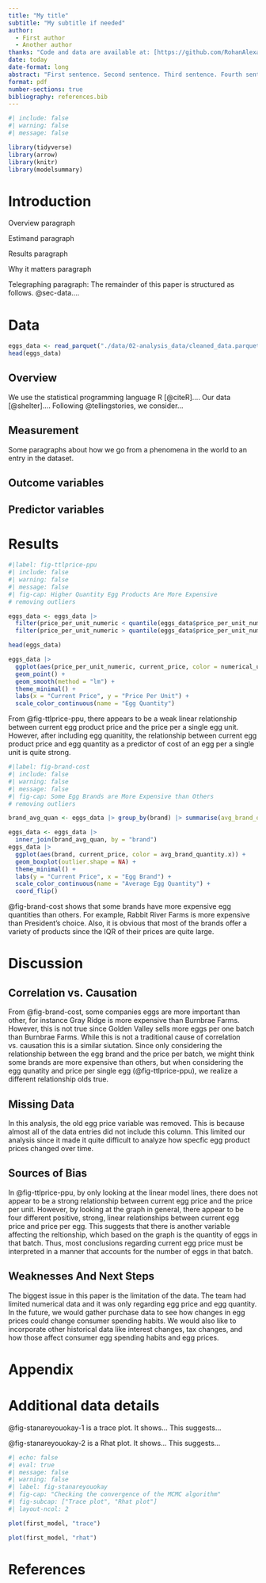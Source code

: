```yaml
---
title: "My title"
subtitle: "My subtitle if needed"
author: 
  - First author
  - Another author
thanks: "Code and data are available at: [https://github.com/RohanAlexander/starter_folder](https://github.com/RohanAlexander/starter_folder)."
date: today
date-format: long
abstract: "First sentence. Second sentence. Third sentence. Fourth sentence."
format: pdf
number-sections: true
bibliography: references.bib
---
```


```r
#| include: false
#| warning: false
#| message: false

library(tidyverse)
library(arrow)
library(knitr)
library(modelsummary)
```

# Introduction

Overview paragraph

Estimand paragraph

Results paragraph

Why it matters paragraph

Telegraphing paragraph: The remainder of this paper is structured as follows. @sec-data....

# Data {#sec-data}

```r
eggs_data <- read_parquet("./data/02-analysis_data/cleaned_data.parquet")
head(eggs_data)

```

## Overview

We use the statistical programming language R [@citeR].... Our data [@shelter].... Following @tellingstories, we consider...

## Measurement
	
Some paragraphs about how we go from a phenomena in the world to an entry in the dataset.

## Outcome variables

## Predictor variables


# Results

```r
#|label: fig-ttlprice-ppu  
#| include: false
#| warning: false
#| message: false
#| fig-cap: Higher Quantity Egg Products Are More Expensive
# removing outliers

eggs_data <- eggs_data |>
  filter(price_per_unit_numeric < quantile(eggs_data$price_per_unit_numeric, 0.75) + IQR(eggs_data$price_per_unit_numeric)) |>
  filter(price_per_unit_numeric > quantile(eggs_data$price_per_unit_numeric, 0.25) - IQR(eggs_data$price_per_unit_numeric))

head(eggs_data)

eggs_data |> 
  ggplot(aes(price_per_unit_numeric, current_price, color = numerical_units)) +
  geom_point() +
  geom_smooth(method = "lm") +
  theme_minimal() +
  labs(x = "Current Price", y = "Price Per Unit") +
  scale_color_continuous(name = "Egg Quantity")
```

From @fig-ttlprice-ppu, there appears to be a weak linear relationship between current egg product price and the price per a single egg unit. However, after including egg quanitity, the relationship between current egg product price and egg quantity as a predictor of cost of an egg per a single unit is quite strong.

```r
#|label: fig-brand-cost
#| include: false
#| warning: false
#| message: false
#| fig-cap: Some Egg Brands are More Expensive than Others
# removing outliers

brand_avg_quan <- eggs_data |> group_by(brand) |> summarise(avg_brand_quantity = mean(numerical_units))

eggs_data <- eggs_data |> 
  inner_join(brand_avg_quan, by = "brand")
eggs_data |> 
  ggplot(aes(brand, current_price, color = avg_brand_quantity.x)) +
  geom_boxplot(outlier.shape = NA) +
  theme_minimal() +
  labs(y = "Current Price", x = "Egg Brand") + 
  scale_color_continuous(name = "Average Egg Quantity") +
  coord_flip()
```

@fig-brand-cost shows that some brands have more expensive egg quantities than others. For example, Rabbit River Farms is more expensive than President's choice. Also, it is obvious that most of the brands offer a variety of products since the IQR of their prices are quite large.

# Discussion

## Correlation vs. Causation {#sec-correcause}

From @fig-brand-cost, some companies eggs are more important than other, for instance Gray Ridge is more expensive than Burnbrae Farms. However, this is not true since Golden Valley sells more eggs per one batch than Burnbrae Farms. While this is not a traditional cause of correlation vs. causation this is a similar siutation. Since only considering the relationship between the egg brand and the price per batch, we might think some brands are more expensive than others, but when considering the egg qunatity and price per single egg (@fig-ttlprice-ppu), we realize a different relationship olds true.

## Missing Data {#sec-missingdata}

In this analysis, the old egg price variable was removed. This is because almost all of the data entries did not include this column. This limited our analysis since it made it quite difficult to analyze how specfic egg product prices changed over time.

## Sources of Bias {#sec-bias}

In @fig-ttlprice-ppu, by only looking at the linear model lines, there does not appear to be a strong relationship between current egg price and the price per unit. However, by looking at the graph in general, there appear to be four different positive, strong, linear relationships between current egg price and price per egg. This suggests that there is another variable affecting the reltionship, which based on the graph is the quantity of eggs in that batch. Thus, most conclusions regarding current egg price must be interpreted in a manner that accounts for the number of eggs in that batch.

## Weaknesses And Next Steps

The biggest issue in this paper is the limitation of the data. The team had limited numerical data and it was only regarding egg price and egg quantity. In the future, we would gather purchase data to see how changes in egg prices could change consumer spending habits. We would also like to incorporate other historical data like interest changes, tax changes, and how those affect consumer egg spending habits and egg prices.

\newpage

\appendix

# Appendix {-}

# Additional data details

@fig-stanareyouokay-1 is a trace plot. It shows... This suggests...

@fig-stanareyouokay-2 is a Rhat plot. It shows... This suggests...

```r
#| echo: false
#| eval: true
#| message: false
#| warning: false
#| label: fig-stanareyouokay
#| fig-cap: "Checking the convergence of the MCMC algorithm"
#| fig-subcap: ["Trace plot", "Rhat plot"]
#| layout-ncol: 2

plot(first_model, "trace")

plot(first_model, "rhat")
```



\newpage


# References


